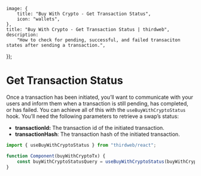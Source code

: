 
	image: {
		title: "Buy With Crypto - Get Transaction Status",
		icon: "wallets",
	},
	title: "Buy With Crypto - Get Transaction Status | thirdweb",
	description:
		"How to check for pending, successful, and failed transaciton states after sending a transaction.",
});

# Get Transaction Status

Once a transaction has been initiated, you’ll want to communicate with your users and inform them when a transaction is still pending, has completed, or has failed. You can achieve all of this with the `useBuyWithCryptoStatus` hook. You’ll need the following parameters to retrieve a swap’s status:

- **transactionId:** The transaction id of the initiated transaction.
- **transactionHash**: The transaction hash of the initiated transaction.

```ts
import { useBuyWithCryptoStatus } from "thirdweb/react";

function Component(buyWithCryptoTx) {
	const buyWithCryptoStatusQuery = useBuyWithCryptoStatus(buyWithCryptoTx);
}
```
